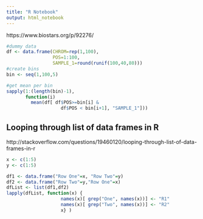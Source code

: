```yaml
---
title: "R Notebook"
output: html_notebook
---
```


https://www.biostars.org/p/92276/

```r
#dummy data
df <- data.frame(CHROM=rep(1,100),
                 POS=1:100,
                 SAMPLE_1=round(runif(100,40,80)))
#create bins
bin <- seq(1,100,5)

#get mean per bin
sapply(1:(length(bin)-1),
       function(i)
         mean(df[ df$POS>=bin[i] &
                    df$POS < bin[i+1], "SAMPLE_1"]))
```

## Looping through list of data frames in R

http://stackoverflow.com/questions/19460120/looping-through-list-of-data-frames-in-r
```r
x <- c(1:5)
y <- c(1:5)

df1 <- data.frame("Row One"=x, "Row Two"=y)
df2 <- data.frame("Row Two"=y,"Row One"=x)
dfList <- list(df1,df2)
lapply(dfList, function(x) {
                    names(x)[ grep("One", names(x))] <- "R1"
                    names(x)[ grep("Two", names(x))] <- "R2"
                    x} )
```


